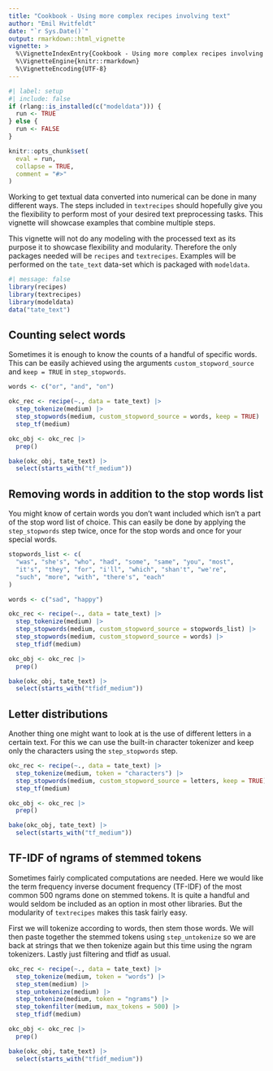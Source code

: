 ```yaml
---
title: "Cookbook - Using more complex recipes involving text"
author: "Emil Hvitfeldt"
date: "`r Sys.Date()`"
output: rmarkdown::html_vignette
vignette: >
  %\VignetteIndexEntry{Cookbook - Using more complex recipes involving text}
  %\VignetteEngine{knitr::rmarkdown}
  %\VignetteEncoding{UTF-8}
---
```


```r
#| label: setup
#| include: false
if (rlang::is_installed(c("modeldata"))) {
  run <- TRUE
} else {
  run <- FALSE
}

knitr::opts_chunk$set(
  eval = run,
  collapse = TRUE,
  comment = "#>"
)
```

Working to get textual data converted into numerical can be done in many different ways. The steps included in `textrecipes` should hopefully give you the flexibility to perform most of your desired text preprocessing tasks. This vignette will showcase examples that combine multiple steps.  

This vignette will not do any modeling with the processed text as its purpose it to showcase  flexibility and modularity. Therefore the only packages needed will be `recipes` and `textrecipes`. Examples will be performed on the `tate_text` data-set which is packaged with `modeldata`.

```r
#| message: false
library(recipes)
library(textrecipes)
library(modeldata)
data("tate_text")
```

## Counting select words

Sometimes it is enough to know the counts of a handful of specific words. This can be easily achieved using the arguments `custom_stopword_source` and `keep = TRUE` in `step_stopwords`. 

```r
words <- c("or", "and", "on")

okc_rec <- recipe(~., data = tate_text) |>
  step_tokenize(medium) |>
  step_stopwords(medium, custom_stopword_source = words, keep = TRUE) |>
  step_tf(medium)

okc_obj <- okc_rec |>
  prep()

bake(okc_obj, tate_text) |>
  select(starts_with("tf_medium"))
```

## Removing words in addition to the stop words list

You might know of certain words you don't want included which isn't a part of the stop word list of choice. This can easily be done by applying the `step_stopwords` step twice, once for the stop words and once for your special words.

```r
stopwords_list <- c(
  "was", "she's", "who", "had", "some", "same", "you", "most",
  "it's", "they", "for", "i'll", "which", "shan't", "we're",
  "such", "more", "with", "there's", "each"
)

words <- c("sad", "happy")

okc_rec <- recipe(~., data = tate_text) |>
  step_tokenize(medium) |>
  step_stopwords(medium, custom_stopword_source = stopwords_list) |>
  step_stopwords(medium, custom_stopword_source = words) |>
  step_tfidf(medium)

okc_obj <- okc_rec |>
  prep()

bake(okc_obj, tate_text) |>
  select(starts_with("tfidf_medium"))
```

## Letter distributions

Another thing one might want to look at is the use of different letters in a certain text. For this we can use the built-in character tokenizer and keep only the characters using the `step_stopwords` step.

```r
okc_rec <- recipe(~., data = tate_text) |>
  step_tokenize(medium, token = "characters") |>
  step_stopwords(medium, custom_stopword_source = letters, keep = TRUE) |>
  step_tf(medium)

okc_obj <- okc_rec |>
  prep()

bake(okc_obj, tate_text) |>
  select(starts_with("tf_medium"))
```

## TF-IDF of ngrams of stemmed tokens

Sometimes fairly complicated computations are needed. Here we would like the term frequency inverse document frequency (TF-IDF) of the most common 500 ngrams done on stemmed tokens. It is quite a handful and would seldom be included as an option in most other libraries. But the modularity of `textrecipes` makes this task fairly easy.  

First we will tokenize according to words, then stem those words. We will then paste together the stemmed tokens using `step_untokenize` so we are back at strings that we then tokenize again but this time using the ngram tokenizers. Lastly just filtering and tfidf as usual.

```r
okc_rec <- recipe(~., data = tate_text) |>
  step_tokenize(medium, token = "words") |>
  step_stem(medium) |>
  step_untokenize(medium) |>
  step_tokenize(medium, token = "ngrams") |>
  step_tokenfilter(medium, max_tokens = 500) |>
  step_tfidf(medium)

okc_obj <- okc_rec |>
  prep()

bake(okc_obj, tate_text) |>
  select(starts_with("tfidf_medium"))
```

